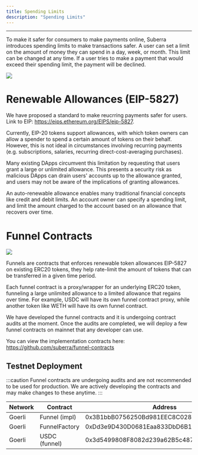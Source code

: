 ```yaml
---
title: Spending Limits
description: "Spending Limits"
---
```



---

To make it safer for consumers to make payments online, Suberra introduces spending limits to make transactions safer. A user can set a limit on the amount of money they can spend in a day, week, or month. This limit can be changed at any time. If a user tries to make a payment that would exceed their spending limit, the payment will be declined.

<div style={{ flexBasis: "300px", flexGrow: "1", textAlign: "center" }}>
  <img src={Image2} style={{ alignSelf: "center", maxWidth: "70%" }} />
</div>

# Renewable Allowances (EIP-5827)

We have proposed a standard to make reucrring payments safer for users. Link to EIP: https://eips.ethereum.org/EIPS/eip-5827.

Currently, EIP-20 tokens support allowances, with which token owners can allow a spender to spend a certain amount of tokens on their behalf. However, this is not ideal in circumstances involving recurring payments (e.g. subscriptions, salaries, recurring direct-cost-averaging purchases).

Many existing DApps circumvent this limitation by requesting that users grant a large or unlimited allowance. This presents a security risk as malicious DApps can drain users' accounts up to the allowance granted, and users may not be aware of the implications of granting allowances.

An auto-renewable allowance enables many traditional financial concepts like credit and debit limits. An account owner can specify a spending limit, and limit the amount charged to the account based on an allowance that recovers over time.

# Funnel Contracts

<div style={{ flexBasis: "300px", flexGrow: "1", textAlign: "center" }}>
  <img src={Image1} style={{ alignSelf: "center", maxWidth: "100%" }} />
</div>

Funnels are contracts that enforces renewable token allowances EIP-5827 on existing ERC20 tokens, they help rate-limit the amount of tokens that can be transferred in a given time period.

Each funnel contract is a proxy/wrapper for an underlying ERC20 token, funneling a large unlimited allowance to a limited allowance that regains over time. For example, USDC will have its own funnel contract proxy, while another token like WETH will have its own funnel contract.

We have developed the funnel contracts and it is undergoing contract audits at the moment. Once the audits are completed, we will deploy a few funnel contracts on mainnet that any developer can use. 

You can view the implementation contracts here: https://github.com/suberra/funnel-contracts 

## Testnet Deployment

:::caution
Funnel contracts are undergoing audits and are not recommended to be used for production. We are actively developing the contracts and may make changes to these anytime.
:::

| Network | Contract      | Address                                    |
| ------- | ------------- | ------------------------------------------ |
| Goerli  | Funnel (impl) | 0x3B1bbB0756250Bd981EEC8C02801d06ad5F86B75 |
| Goerli  | FunnelFactory | 0xDd3e9D430D0681Eaa833DbD6B186E7f031f71837 |
| Goerli  | USDC (funnel) | 0x3d5499808F8082d239a62B5c4876B6ffD23526d5 |

